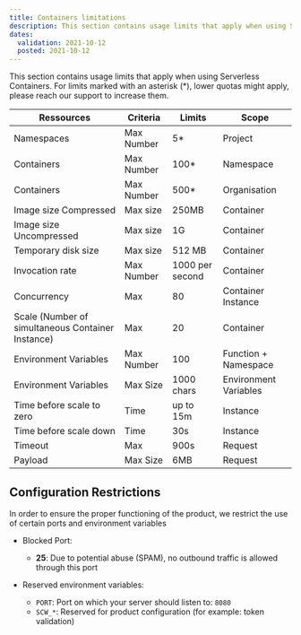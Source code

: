 ```yaml
---
title: Containers limitations
description: This section contains usage limits that apply when using Serverless Containers.
dates:
  validation: 2021-10-12
  posted: 2021-10-12
---
```


This section contains usage limits that apply when using Serverless Containers. For limits marked with an asterisk (*), lower quotas might apply, please reach our support to increase them.

| Ressources                                        | Criteria   | Limits          | Scope                 |
|---------------------------------------------------|------------|-----------------|-----------------------|
| Namespaces                                        | Max Number | 5*              | Project               |
| Containers                                        | Max Number | 100*            | Namespace             |
| Containers                                        | Max Number | 500*            | Organisation          |
| Image size Compressed                             | Max size   | 250MB           | Container             |
| Image size Uncompressed                           | Max size   | 1G              | Container             |
| Temporary disk size                               | Max size   | 512 MB          | Container             |
| Invocation rate                                   | Max Number | 1000 per second | Container             |
| Concurrency                                       | Max        | 80              | Container Instance    |
| Scale (Number of simultaneous Container Instance) | Max        | 20              | Container             |
| Environment Variables                             | Max Number | 100             | Function + Namespace  |
| Environment Variables                             | Max Size   | 1000 chars      | Environment Variables |
| Time before scale to zero                         | Time       | up to 15m       | Instance              |
| Time before scale down                            | Time       | 30s             | Instance              |
| Timeout                                           | Max        | 900s            | Request               |
| Payload                                           | Max Size   | 6MB             | Request               |

## Configuration Restrictions

In order to ensure the proper functioning of the product, we restrict the use of certain ports and environment variables

* Blocked Port:
  * **25**: Due to potential abuse (SPAM), no outbound traffic is allowed through this port

* Reserved environment variables:
  * `PORT`: Port on which your server should listen to: `8080`
  * `SCW_*`: Reserved for product configuration (for example: token validation)
